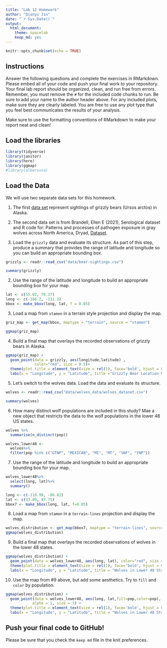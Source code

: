 ```yaml
---
title: "Lab 12 Homework"
author: "Qianyu Jin"
date: "`r Sys.Date()`"
output:
  html_document: 
    theme: spacelab
    keep_md: yes
---
```


```r
knitr::opts_chunk$set(echo = TRUE)
```

## Instructions
Answer the following questions and complete the exercises in RMarkdown. Please embed all of your code and push your final work to your repository. Your final lab report should be organized, clean, and run free from errors. Remember, you must remove the `#` for the included code chunks to run. Be sure to add your name to the author header above. For any included plots, make sure they are clearly labeled. You are free to use any plot type that you feel best communicates the results of your analysis.  

Make sure to use the formatting conventions of RMarkdown to make your report neat and clean!  

## Load the libraries
```r
library(tidyverse)
library(janitor)
library(here)
library(ggmap)
#library(albersusa)
``` 

## Load the Data
We will use two separate data sets for this homework.  

1. The first [data set](https://rcweb.dartmouth.edu/~f002d69/workshops/index_rspatial.html) represent sightings of grizzly bears (Ursos arctos) in Alaska.  
2. The second data set is from Brandell, Ellen E (2021), Serological dataset and R code for: Patterns and processes of pathogen exposure in gray wolves across North America, Dryad, [Dataset](https://doi.org/10.5061/dryad.5hqbzkh51).  

1. Load the `grizzly` data and evaluate its structure. As part of this step, produce a summary that provides the range of latitude and longitude so you can build an appropriate bounding box.
```r
grizzly <- readr::read_csv("data/bear-sightings.csv")
```

```r
summary(grizzly)
```

2. Use the range of the latitude and longitude to build an appropriate bounding box for your map.
```r
lat <- c(55.02, 70.37)
long <- c(-166.2, -131.3)
bbox <- make_bbox(long, lat, f = 0.05)
```

3. Load a map from `stamen` in a terrain style projection and display the map.
```r
griz_map <- get_map(bbox, maptype = "terrain", source = "stamen")
```

```r
ggmap(griz_map)
```

4. Build a final map that overlays the recorded observations of grizzly bears in Alaska.
```r
ggmap(griz_map) +
  geom_point(data = grizzly, aes(longitude,latitude) ,
             color="red", size = 0.5)+
  theme(plot.title = element_text(size = rel(1), face='bold', hjust = 0.5)) +
  labs(x = "Longitude", y = "Latitude", title ="Grizzly Bear Location Marked")
```

5. Let's switch to the wolves data. Load the data and evaluate its structure.
```r
wolves <- readr::read_csv("data/wolves_data/wolves_dataset.csv")
```
```r
summary(wolves)
```

6. How many distinct wolf populations are included in this study? Mae a new object that restricts the data to the wolf populations in the lower 48 US states.
```r
wolves %>%
  summarise(n_distinct(pop))
```

```r
wolves_lower48 <-
  wolves%>%
  filter(pop %in% c("GTNP", "MEXICAN", "MI", "MT", "SNF", "YNP"))
```

7. Use the range of the latitude and longitude to build an appropriate bounding box for your map.
```r
wolves_lower48%>%
  select(long, lat)%>%
  summary()
```

```r
long <- c(-110.99, -86.82)
lat <- c(33.89, 47.75)
bbox7 <- make_bbox(long, lat, f=0.05)
```


8.  Load a map from `stamen` in a `terrain-lines` projection and display the map.
```r
wolves_distribution <- get_map(bbox7, maptype = "terrain-lines", source = "stamen")
ggmap(wolves_distribution)
```

9. Build a final map that overlays the recorded observations of wolves in the lower 48 states.

```r
ggmap(wolves_distribution) + 
  geom_point(data = wolves_lower48, aes(long, lat), color="red", size = 2) +
  theme(plot.title = element_text(size = rel(1), face='bold', hjust = 0.5)) +
  labs(x = "Longitude", y = "Latitude", title = "Wolves in Lower 48 States")
```

10. Use the map from #9 above, but add some aesthetics. Try to `fill` and `color` by population.

```r
ggmap(wolves_distribution) + 
  geom_point(data = wolves_lower48, aes(long, lat,fill=pop,color=pop), 
            alpha = 1, size = 3) +
  theme(plot.title = element_text(size = rel(1), face='bold', hjust = 0.5)) +
  labs(x = "Longitude", y = "Latitude", title = "Wolves in Lower 48 States")
```

## Push your final code to GitHub!
Please be sure that you check the `keep md` file in the knit preferences. 